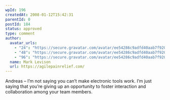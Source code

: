 ```yaml
---
wpId: 196
createdAt: 2008-01-12T15:42:31
parentId: 0
postId: 184
status: approved
type: comment
author:
  avatar_urls:
    - "24": "https://secure.gravatar.com/avatar/ee54286c9adfd40aab7f920e3ff6ea47?s=24&d=mm&r=g"
    - "48": "https://secure.gravatar.com/avatar/ee54286c9adfd40aab7f920e3ff6ea47?s=48&d=mm&r=g"
    - "96": "https://secure.gravatar.com/avatar/ee54286c9adfd40aab7f920e3ff6ea47?s=96&d=mm&r=g"
  name: Mark Levison
  url: https://agilepainrelief.com/
---
```


Andreas – I’m not saying you can’t make electronic tools work. I’m just saying that you’re giving up an opportunity to foster interaction and collaboration among your team members.